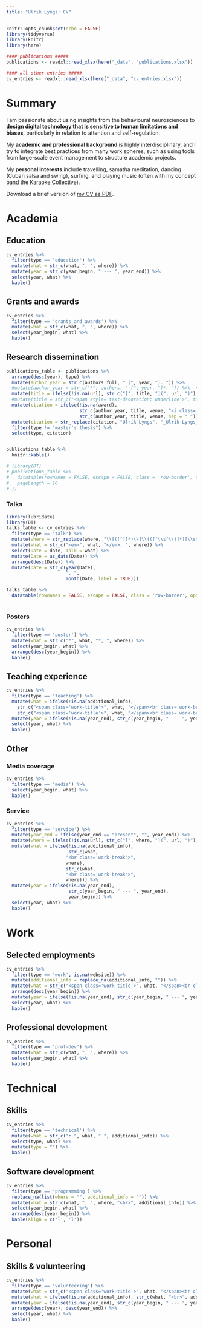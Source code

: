 ```yaml
---
title: "Ulrik Lyngs: CV"
---
```



<!-- add a floating table of contents: https://afeld.github.io/bootstrap-toc/ -->
<div class="row cv-page">
<!-- sidebar, which will move to the top on a small screen -->
<div class="col-sm-2">
<nav id="toc" data-toggle="toc" class="sticky-top"></nav>
</div>

<div class="col-sm-10">

```r
knitr::opts_chunk$set(echo = FALSE)
library(tidyverse)
library(knitr)
library(here)

#### publications #####
publications <- readxl::read_xlsx(here("_data", "publications.xlsx"))

#### all other entries #####
cv_entries <- readxl::read_xlsx(here("_data", "cv_entries.xlsx"))

```

# Summary

I am passionate about using insights from the behavioural neurosciences to **design digital technology that is sensitive to human limitations and biases**, particularly in relation to attention and self-regulation.

My **academic and professional background** is highly interdisciplinary, and I try to integrate best practices from many work spheres, such as using tools from large-scale event management to structure academic projects.

My **personal interests** include travelling, samatha meditation, dancing (Cuban salsa and swing), surfing, and playing music (often with my concept band the [Karaoke Collective](https://karaokecollective.com)).

Download a brief version of [my CV as PDF](/pdfs/2020_lyngs_cv_brief.pdf).

# Academia {.domain-header}
## Education
```r
cv_entries %>% 
  filter(type == 'education') %>% 
  mutate(what = str_c(what, ", ", where)) %>% 
  mutate(year = str_c(year_begin, " --- ", year_end)) %>% 
  select(year, what) %>% 
  kable()
```

## Grants and awards
```r
cv_entries %>% 
  filter(type == 'grants_and_awards') %>% 
  mutate(what = str_c(what, ", ", where)) %>% 
  select(year_begin, what) %>% 
  kable()
```

<h2 data-toc-text="Research">Research dissemination</h2>
<!-- ## Research dissemination -->
<!-- ### Publications -->
```r
publications_table <- publications %>%
  arrange(desc(year), type) %>%
  mutate(author_year = str_c(authors_full, " (", year, "). ")) %>%
  #mutate(author_year = str_c("*", authors, " (", year, ")*. ")) %>%  #italicise authors and year
  mutate(title = ifelse(!is.na(url), str_c("[", title, "](", url, ")"), title)) %>% #turn title into link
  #mutate(title = str_c("<span style='text-decoration: underline'>", title, "</span>")) %>% #underline title
  mutate(citation = ifelse(!is.na(award),
                           str_c(author_year, title, venue, "<i class='fas fa-award'></i><em>", award, "</em>", sep = " "),
                           str_c(author_year, title, venue, sep = " "))) %>%
  mutate(citation = str_replace(citation, "Ulrik Lyngs", "_Ulrik Lyngs_")) %>%  # make my name italicised
  filter(type != "master's thesis") %>%
  select(type, citation)


publications_table %>%
  knitr::kable()

# library(DT)
# publications_table %>% 
#   datatable(rownames = FALSE, escape = FALSE, class = 'row-border', options = list(
#   pageLength = 10
# ))

```


### Talks
```r
library(lubridate)
library(DT)
talks_table <- cv_entries %>% 
  filter(type == 'talk') %>% 
  mutate(where = str_replace(where, "\\[([^]]*)\\]\\(([^\\s^\\)]*)[\\s\\)]", "<a href='\\2'>\\1</a>")) %>% 
  mutate(what = str_c("<em>", what, "</em>, ", where)) %>% 
  select(Date = date, Talk = what) %>% 
  mutate(Date = as_date(Date)) %>% 
  arrange(desc(Date)) %>% 
  mutate(Date = str_c(year(Date),
                      ", ",
                      month(Date, label = TRUE)))

talks_table %>% 
  datatable(rownames = FALSE, escape = FALSE, class = 'row-border', options = list(pageLength = 10))
  
```


### Posters
```r
cv_entries %>%  
  filter(type == 'poster') %>%
  mutate(what = str_c("*", what, "*, ", where)) %>% 
  select(year_begin, what) %>% 
  arrange(desc(year_begin)) %>% 
  kable()
```

<h2 data-toc-text="Teaching">Teaching experience</h2>
<!-- ## Teaching experience -->
```r
cv_entries %>% 
  filter(type == 'teaching') %>% 
  mutate(what = ifelse(!is.na(additional_info), 
    str_c("<span class='work-title'>", what, "</span><br class='work-break'>", where, "<br>", additional_info),
    str_c("<span class='work-title'>", what, "</span><br class='work-break'>", where))) %>% 
  mutate(year = ifelse(!is.na(year_end), str_c(year_begin, " --- ", year_end), year_begin)) %>% 
  select(year, what) %>% 
  kable()
```

## Other
### Media coverage
```r
cv_entries %>% 
  filter(type == 'media') %>%
  select(year_begin, what) %>% 
  kable()
```

### Service
```r
cv_entries %>% 
  filter(type == 'service') %>% 
  mutate(year_end = ifelse(year_end == "present", "", year_end)) %>%
  mutate(where = ifelse(!is.na(url), str_c("[", where, "](", url, ")"), where)) %>% 
  mutate(what = ifelse(!is.na(additional_info),
                       str_c(what,
                      "<br class='work-break'>", 
                      where),
                      str_c(what,
                      "<br class='work-break'>", 
                      where))) %>% 
  mutate(year = ifelse(!is.na(year_end), 
                       str_c(year_begin, " --- ", year_end),
                       year_begin)) %>% 
  select(year, what) %>% 
  kable()

```


# Work
<h2 data-toc-text="Employments">Selected employments</h2>
<!-- ## Selected employments -->
```r
cv_entries %>% 
  filter(type == 'work', is.na(website)) %>% 
  mutate(additional_info = replace_na(additional_info, "")) %>% 
  mutate(what = str_c("<span class='work-title'>", what, "</span><br class='work-break'>", where, "<br>", additional_info)) %>% 
  arrange(desc(year_begin)) %>% 
  mutate(year = ifelse(!is.na(year_end), str_c(year_begin, " --- ", year_end), year_begin)) %>% 
  select(year, what) %>% 
  kable()
```

<h2 data-toc-text="Development">Professional development</h2>
<!-- ## Selected employments -->
<!-- ## Professional development -->
```r
cv_entries %>% 
  filter(type == 'prof-dev') %>% 
  mutate(what = str_c(what, ", ", where)) %>% 
  select(year_begin, what) %>% 
  kable()
```

# Technical
## Skills
```r
cv_entries %>% 
  filter(type == 'technical') %>% 
  mutate(what = str_c("• ", what, " ", additional_info)) %>% 
  select(type, what) %>% 
  mutate(type = "") %>% 
  kable()
```

<h2 data-toc-text="Software">Software development</h2>
<!-- ## Software development -->
```r
cv_entries %>% 
  filter(type == 'programming') %>% 
  replace_na(list(where = "", additional_info = "")) %>% 
  mutate(what = str_c(what, ", ", where, "<br>", additional_info)) %>% 
  select(year_begin, what) %>% 
  arrange(desc(year_begin)) %>% 
  kable(align = c('l', 'l'))
```

# Personal
## Skills & volunteering
```r
cv_entries %>%
  filter(type == 'volunteering') %>%
  mutate(what = str_c("<span class='work-title'>", what, "</span><br class='work-break'>", where)) %>%
  mutate(what = ifelse(!is.na(additional_info), str_c(what, "<br>", additional_info), what)) %>%
  mutate(year = ifelse(!is.na(year_end), str_c(year_begin, " --- ", year_end), year_begin)) %>%
  arrange(desc(year), desc(year_end)) %>%
  select(year, what) %>%
  kable()
```

</div>
</div>
